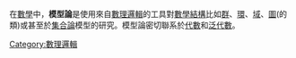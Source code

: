 {{Catnav|頁面分類|人文學科|哲学|邏輯|數理邏輯}}
在[[數學|數學]]中，'''模型論'''是使用來自[[數理邏輯|數理邏輯]]的工具對[[數學結構|數學結構]]比如[[群|群]]、[[环_(代数)|環]]、[[域_(數學)|域]]、[[圖|圖]](的類)或甚至於[[集合論|集合論]]模型的研究。模型論密切聯系於[[代數|代數]]和[[泛代數|泛代數]]。

[[Category:數理邏輯|Category:數理邏輯]]